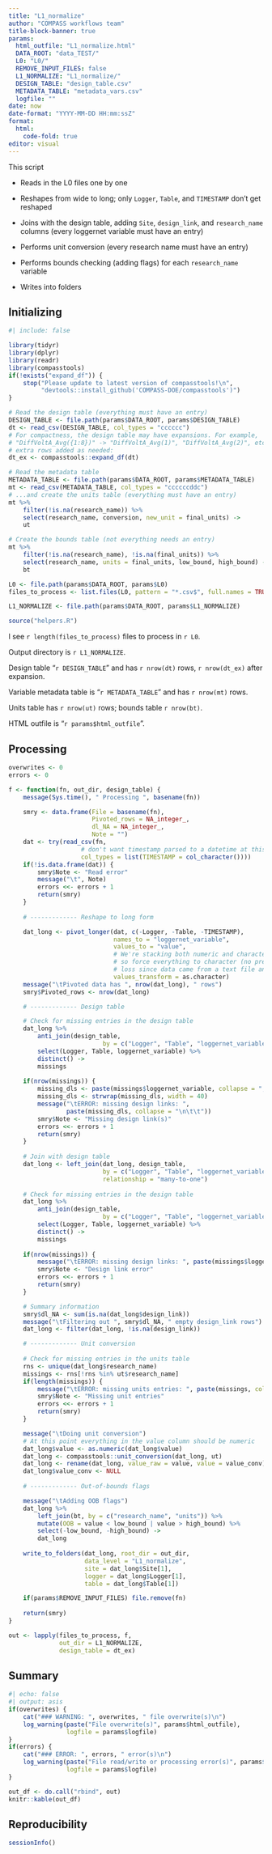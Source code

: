 ```yaml
---
title: "L1_normalize"
author: "COMPASS workflows team"
title-block-banner: true
params:
  html_outfile: "L1_normalize.html"
  DATA_ROOT: "data_TEST/"
  L0: "L0/"
  REMOVE_INPUT_FILES: false
  L1_NORMALIZE: "L1_normalize/"
  DESIGN_TABLE: "design_table.csv"
  METADATA_TABLE: "metadata_vars.csv"
  logfile: ""
date: now
date-format: "YYYY-MM-DD HH:mm:ssZ"
format: 
  html:
    code-fold: true
editor: visual
---
```


This script

-   Reads in the L0 files one by one

-   Reshapes from wide to long; only `Logger`, `Table`, and `TIMESTAMP` don't get reshaped

-   Joins with the design table, adding `Site`, `design_link`, and `research_name` columns (every loggernet variable must have an entry)

-   Performs unit conversion (every research name must have an entry)

-   Performs bounds checking (adding flags) for each `research_name` variable

-   Writes into <year>_<month>_<site> folders

## Initializing

```r
#| include: false

library(tidyr)
library(dplyr)
library(readr)
library(compasstools)
if(!exists("expand_df")) {
    stop("Please update to latest version of compasstools!\n",
         "devtools::install_github('COMPASS-DOE/compasstools')")
}

# Read the design table (everything must have an entry)
DESIGN_TABLE <- file.path(params$DATA_ROOT, params$DESIGN_TABLE)
dt <- read_csv(DESIGN_TABLE, col_types = "cccccc")
# For compactness, the design table may have expansions. For example,
# "DiffVoltA_Avg({1:8})" -> "DiffVoltA_Avg(1)", "DiffVoltA_Avg(2)", etc., with
# extra rows added as needed:
dt_ex <- compasstools::expand_df(dt)

# Read the metadata table
METADATA_TABLE <- file.path(params$DATA_ROOT, params$METADATA_TABLE)
mt <- read_csv(METADATA_TABLE, col_types = "ccccccddc")
# ...and create the units table (everything must have an entry)
mt %>% 
    filter(!is.na(research_name)) %>% 
    select(research_name, conversion, new_unit = final_units) ->
    ut

# Create the bounds table (not everything needs an entry)
mt %>% 
    filter(!is.na(research_name), !is.na(final_units)) %>% 
    select(research_name, units = final_units, low_bound, high_bound) ->
    bt

L0 <- file.path(params$DATA_ROOT, params$L0)
files_to_process <- list.files(L0, pattern = "*.csv$", full.names = TRUE)

L1_NORMALIZE <- file.path(params$DATA_ROOT, params$L1_NORMALIZE)

source("helpers.R")
```

I see `r length(files_to_process)` files to process in `r L0`.

Output directory is `r L1_NORMALIZE`.

Design table "`r DESIGN_TABLE`" and has `r nrow(dt)` rows, `r nrow(dt_ex)` after expansion.

Variable metadata table is "`r METADATA_TABLE`" and has `r nrow(mt)` rows.

Units table has `r nrow(ut)` rows; bounds table `r nrow(bt)`.

HTML outfile is "`r params$html_outfile`".

## Processing

```r
overwrites <- 0
errors <- 0

f <- function(fn, out_dir, design_table) {
    message(Sys.time(), " Processing ", basename(fn))

    smry <- data.frame(File = basename(fn), 
                       Pivoted_rows = NA_integer_,
                       dl_NA = NA_integer_,
                       Note = "")
    dat <- try(read_csv(fn, 
                    # don't want timestamp parsed to a datetime at this point
                    col_types = list(TIMESTAMP = col_character())))
    if(!is.data.frame(dat)) {
        smry$Note <- "Read error" 
        message("\t", Note)
        errors <<- errors + 1
        return(smry)
    }
    
    # ------------- Reshape to long form

    dat_long <- pivot_longer(dat, c(-Logger, -Table, -TIMESTAMP),
                             names_to = "loggernet_variable",
                             values_to = "value",
                             # We're stacking both numeric and character columns, 
                             # so force everything to character (no precision 
                             # loss since data came from a text file anyway)
                             values_transform = as.character)
    message("\tPivoted data has ", nrow(dat_long), " rows")
    smry$Pivoted_rows <- nrow(dat_long)

    # ------------- Design table

    # Check for missing entries in the design table
    dat_long %>% 
        anti_join(design_table,
                          by = c("Logger", "Table", "loggernet_variable")) %>% 
        select(Logger, Table, loggernet_variable) %>% 
        distinct() ->
        missings
    
    if(nrow(missings)) {
        missing_dls <- paste(missings$loggernet_variable, collapse = ", ")
        missing_dls <- strwrap(missing_dls, width = 40)
        message("\tERROR: missing design links: ", 
                paste(missing_dls, collapse = "\n\t\t"))
        smry$Note <- "Missing design link(s)"
        errors <<- errors + 1
        return(smry)
    }
    
    # Join with design table
    dat_long <- left_join(dat_long, design_table,
                          by = c("Logger", "Table", "loggernet_variable"),
                          relationship = "many-to-one")
    
    # Check for missing entries in the design table
    dat_long %>% 
        anti_join(design_table,
                          by = c("Logger", "Table", "loggernet_variable")) %>% 
        select(Logger, Table, loggernet_variable) %>% 
        distinct() ->
        missings
    
    if(nrow(missings)) {
        message("\tERROR: missing design links: ", paste(missings$loggernet_variable, collapse = ", "))
        smry$Note <- "Design link error" 
        errors <<- errors + 1
        return(smry)
    }

    # Summary information
    smry$dl_NA <- sum(is.na(dat_long$design_link))
    message("\tFiltering out ", smry$dl_NA, " empty design_link rows")
    dat_long <- filter(dat_long, !is.na(design_link))

    # ------------- Unit conversion
    
    # Check for missing entries in the units table
    rns <- unique(dat_long$research_name)
    missings <- rns[!rns %in% ut$research_name]
    if(length(missings)) {
        message("\tERROR: missing units entries: ", paste(missings, collapse = ", "))
        smry$Note <- "Missing unit entries" 
        errors <<- errors + 1
        return(smry)
    }

    message("\tDoing unit conversion")
    # At this point everything in the value column should be numeric
    dat_long$value <- as.numeric(dat_long$value)
    dat_long <- compasstools::unit_conversion(dat_long, ut)
    dat_long <- rename(dat_long, value_raw = value, value = value_conv)
    dat_long$value_conv <- NULL
    
    # ------------- Out-of-bounds flags

    message("\tAdding OOB flags")
    dat_long %>% 
        left_join(bt, by = c("research_name", "units")) %>% 
        mutate(OOB = value < low_bound | value > high_bound) %>% 
        select(-low_bound, -high_bound) ->
        dat_long
   
    write_to_folders(dat_long, root_dir = out_dir, 
                     data_level = "L1_normalize",
                     site = dat_long$Site[1], 
                     logger = dat_long$Logger[1],
                     table = dat_long$Table[1])

    if(params$REMOVE_INPUT_FILES) file.remove(fn)
    
    return(smry)
}

out <- lapply(files_to_process, f, 
              out_dir = L1_NORMALIZE,
              design_table = dt_ex)
```

## Summary

```r
#| echo: false
#| output: asis
if(overwrites) {
    cat("### WARNING: ", overwrites, " file overwrite(s)\n")
    log_warning(paste("File overwrite(s)", params$html_outfile), 
                logfile = params$logfile)
}
if(errors) {
    cat("### ERROR: ", errors, " error(s)\n")
    log_warning(paste("File read/write or processing error(s)", params$html_outfile), 
                logfile = params$logfile)
}
```

```r
out_df <- do.call("rbind", out)
knitr::kable(out_df)
```

## Reproducibility

```r
sessionInfo()
```
